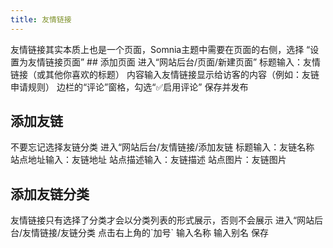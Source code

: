 ```yaml
---
title: 友情链接
---
```



<Callout title="提示">
友情链接其实本质上也是一个页面，Somnia主题中需要在页面的右侧，选择 “设置为友情链接页面”
</Callout>
## 添加页面

<Steps>
<Step>
进入“网站后台/页面/新建页面”
</Step>
<Step>
标题输入：友情链接（或其他你喜欢的标题）
</Step>
<Step>
内容输入友情链接显示给访客的内容（例如：友链申请规则）
</Step>
<Step>
边栏的“评论”窗格，勾选“✅启用评论”
</Step>
<Step>
保存并发布
</Step>
</Steps>

## 添加友链

<Callout title="提示">
不要忘记选择友链分类
</Callout>
<Steps>
<Step>
进入“网站后台/友情链接/添加友链
</Step>
<Step>
标题输入：友链名称
</Step>
<Step>
站点地址输入：友链地址
</Step>
<Step>
站点描述输入：友链描述
</Step>
<Step>
站点图片：友链图片
</Step>
</Steps>


## 添加友链分类

<Callout type="warning" title="注意">
友情链接只有选择了分类才会以分类列表的形式展示，否则不会展示
</Callout>

<Steps>
<Step>
进入“网站后台/友情链接/友链分类
</Step>
<Step>
点击右上角的`加号`
</Step>
<Step>
输入名称
</Step>
<Step>
输入别名
</Step>
<Step>
保存
</Step>
</Steps>
